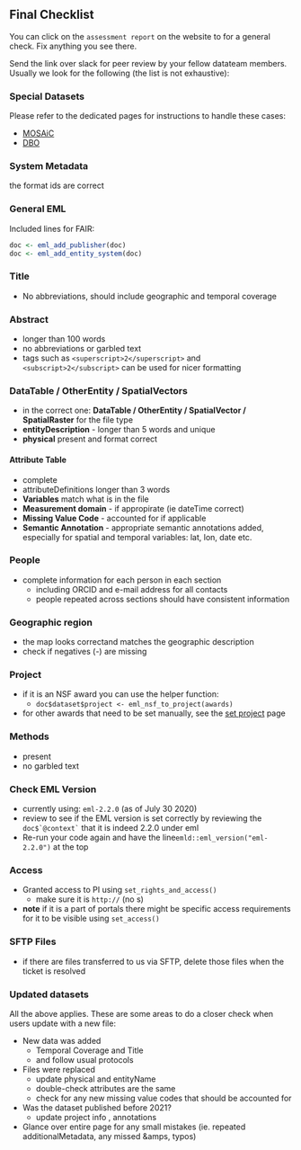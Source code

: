 ## Final Checklist

You can click on the `assessment report` on the website to for a general check. Fix anything you see there.

Send the link over slack for peer review by your fellow datateam members. Usually we look for the following (the list is not exhaustive):

### Special Datasets
Please refer to the dedicated pages for instructions to handle these cases:

- [MOSAiC](https://nceas.github.io/datateam-training/reference/MOSAiC.html)
- [DBO](https://nceas.github.io/datateam-training/reference/distributed-biological-observatory-dbo-submissions.html) 

### System Metadata
the format ids are correct

### General EML
Included lines for FAIR:
```r
doc <- eml_add_publisher(doc)
doc <- eml_add_entity_system(doc)
```
### Title
- No abbreviations, should include geographic and temporal coverage

### Abstract
- longer than 100 words
- no abbreviations or garbled text
- tags such as  `<superscript>2</superscript>` and `<subscript>2</subscript>` can be used for nicer formatting

### DataTable / OtherEntity / SpatialVectors
- in the correct one: **DataTable / OtherEntity / SpatialVector / SpatialRaster** for the file type
- **entityDescription** - longer than 5 words and unique
- **physical** present and format correct

#### Attribute Table
- complete
- attributeDefinitions longer than 3 words
- **Variables** match what is in the file
- **Measurement domain** - if appropirate (ie dateTime correct)
- **Missing Value Code** - accounted for if applicable
- **Semantic Annotation** - appropriate semantic annotations added, especially for spatial and temporal variables: lat, lon, date etc.

### People
- complete information for each person in each section
    + including ORCID and e-mail address for all contacts
    + people repeated across sections should have consistent information

### Geographic region
- the map looks correctand matches the geographic description
- check if negatives (-) are missing

### Project
- if it is an NSF award you can use the helper function:
    + `doc$dataset$project <- eml_nsf_to_project(awards)`
- for other awards that need to be set manually, see the [set project](https://nceas.github.io/datateam-training/reference/set-the-project-section.html) page

### Methods
- present
- no garbled text

### Check EML Version
- currently using: `eml-2.2.0` (as of July 30 2020)
- review to see if the EML version is set correctly by reviewing the ``doc$`@context` `` that it is indeed 2.2.0 under eml 
- Re-run your code again and have the line`emld::eml_version("eml-2.2.0")` at the top

### Access
- Granted access to PI using `set_rights_and_access()`
  + make sure it is `http://` (no s)
- **note** if it is a part of portals there might be specific access requirements for it to be visible using `set_access()`

### SFTP Files
- if there are files transferred to us via SFTP, delete those files when the ticket is resolved

### Updated datasets
All the above applies. These are some areas to do a closer check when users update with a new file:

- New data was added
  + Temporal Coverage and Title
  + and follow usual protocols
- Files were replaced
  + update physical and entityName
  + double-check attributes are the same
  + check for any new missing value codes that should be accounted for
- Was the dataset published before 2021?
  + update project info , annotations
- Glance over entire page for any small mistakes (ie. repeated additionalMetadata, any missed &amps, typos)


